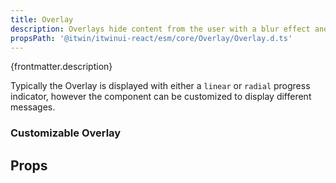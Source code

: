 ```yaml
---
title: Overlay
description: Overlays hide content from the user with a blur effect and loading indicator.
propsPath: '@itwin/itwinui-react/esm/core/Overlay/Overlay.d.ts'
---
```



<p>{frontmatter.description}</p>

<LiveExample src='Overlay.main.tsx'>
  <AllExamples.OverlayMainExample client:load />
</LiveExample>

Typically the Overlay is displayed with either a `linear` or `radial` progress indicator, however the component can be customized to display different messages.

### Customizable Overlay

<LiveExample src='Overlay.sub.tsx'>
  <AllExamples.OverlaySubExample client:load />
</LiveExample>

## Props

<PropsTable path={frontmatter.propsPath} />
